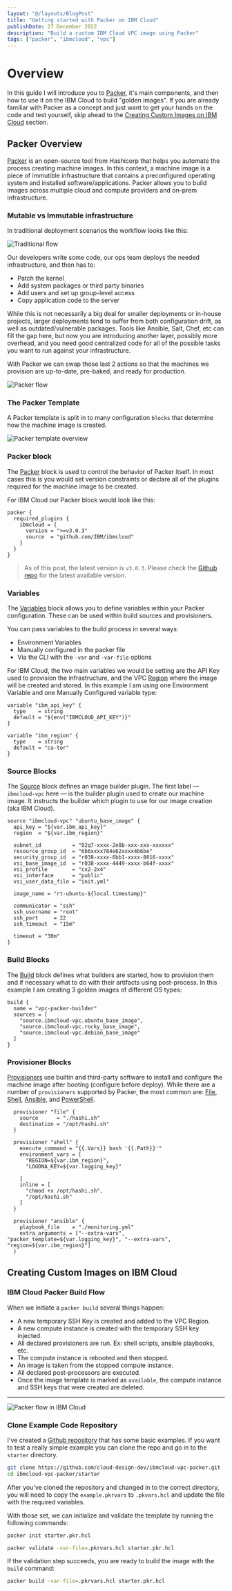 ```yaml
---
layout: "@/layouts/BlogPost"
title: "Getting started with Packer on IBM Cloud"
publishDate: 27 December 2022
description: "Build a custom IBM Cloud VPC image using Packer"
tags: ["packer", "ibmcloud", "vpc"]
---
```


# Overview 

In this guide I will introduce you to [Packer](https://www.packer.io), it's main components, and then how to use it on the IBM Cloud to build "golden images". If you are already familiar with Packer as a concept and just want to get your hands on the code and test yourself, skip ahead to the [Creating Custom Images on IBM Cloud](#creating-custom-images-on-ibm-cloud) section.

## Packer Overview

[Packer](https://www.packer.io) is an open-source tool from Hashicorp that helps you automate the process creating machine images. In this context, a machine image is a piece of immutible infrastructure that contains a preconfigured operating system and installed software/applications. Packer allows you to build images across multiple cloud and compute providers and on-prem infrastructure.

### Mutable vs Immutable infrastructure

In traditional deployment scenarios the workflow looks like this:

![Traditional flow](https://dsc.cloud/quickshare/traditional-flow.png)

Our developers write some code, our ops team deploys the needed infrastructure, and then has to:

- Patch the kernel
- Add system packages or third party binaries
- Add users and set up group-level access
- Copy application code to the server

While this is not necessarily a big deal for smaller deployments or in-house projects, larger deployments tend to suffer from both configuration drift, as well as outdated/vulnerable packages. Tools like Ansible, Salt, Chef, etc can fill the gap here, but now you are introducing another layer, possibly more overhead, and you need good centralized code for all of the possible tasks you want to run against your infrastructure.

With Packer we can swap those last 2 actions so that the machines we provision are up-to-date, pre-baked, and ready for production.  

![Packer flow](https://dsc.cloud/quickshare/packer-flow.png)

### The Packer Template

A Packer template is split in to many configuration `blocks` that determine how the machine image is created.

![Packer template overview](https://dsc.cloud/quickshare/packer-config.png)

### Packer block

The [Packer](https://www.packer.io/docs/templates/hcl_templates/blocks/packer) block is used to control the behavior of Packer itself. In most cases this is you would set version constraints or declare all of the plugins required for the machine image to be created. 

For IBM Cloud our Packer block would look like this:

```hcl
packer {
  required_plugins {
    ibmcloud = {
      version = ">=v3.0.3"
      source  = "github.com/IBM/ibmcloud"
    }
  }
}
```

> As of this post, the latest version is `v3.0.3`. Please check the [Github repo](https://github.com/IBM/packer-plugin-ibmcloud) for the latest available version.

### Variables

The [Variables](https://www.packer.io/docs/templates/hcl_templates/blocks/variable) block allows you to define variables within your Packer configuration. These can be used within build sources and provisioners.

You can pass variables to the build process in several ways:

- Environment Variables
- Manually configured in the packer file
- Via the CLI with the `-var` and `-var-file` options

For IBM Cloud, the two main variables we would be setting are the API Key used to provision the infrastructure, and the VPC [Region]() where the image will be created and stored. In this example I am using one Environment Variable and one Manually Configured variable type:

```hcl
variable "ibm_api_key" {
  type    = string
  default = "${env("IBMCLOUD_API_KEY")}"
}

variable "ibm_region" {
  type    = string
  default = "ca-tor"
}
```

### Source Blocks

The [Source](https://www.packer.io/docs/templates/hcl_templates/blocks/source) block defines an image builder plugin. The first label — `ibmcloud-vpc` here — is the builder plugin used to create our machine image. It instructs the builder which plugin to use for our image creation (aka IBM Cloud).

```hcl
source "ibmcloud-vpc" "ubuntu_base_image" {
  api_key = "${var.ibm_api_key}"
  region  = "${var.ibm_region}"

  subnet_id          = "02q7-xxxx-2e8b-xxx-xxx-xxxxxx"
  resource_group_id  = "6b6xxxx784e62xxxx4b6be"
  security_group_id  = "r038-xxxx-6bb1-xxxx-8016-xxxx"
  vsi_base_image_id  = "r038-xxxx-4449-xxxx-b64f-xxxx"
  vsi_profile        = "cx2-2x4"
  vsi_interface      = "public"
  vsi_user_data_file = "init.yml"

  image_name = "rt-ubuntu-${local.timestamp}"

  communicator = "ssh"
  ssh_username = "root"
  ssh_port     = 22
  ssh_timeout  = "15m"

  timeout = "30m"
}
```

### Build Blocks

The [Build](https://www.packer.io/docs/templates/hcl_templates/blocks/build) block defines what builders are started, how to provision them and if necessary what to do with their artifacts using post-process. In this example I am creating 3 golden images of different OS types:

```hcl
build {
  name = "vpc-packer-builder"
  sources = [
    "source.ibmcloud-vpc.ubuntu_base_image",
    "source.ibmcloud-vpc.rocky_base_image",
    "source.ibmcloud-vpc.debian_base_image"
  ]
}
```

### Provisioner Blocks

[Provisioners](https://www.packer.io/docs/templates/hcl_templates/blocks/build/provisioner) use builtin and third-party software to install and configure the machine image after booting (configure before deploy). While there are a number of `provisioners` supported by Packer, the most common are: [File](https://www.packer.io/docs/provisioners/file), [Shell](https://www.packer.io/docs/provisioners/shell), [Ansible](https://www.packer.io/plugins/provisioners/ansible/ansible), and [PowerShell](https://www.packer.io/docs/provisioners/powershell).

```hcl
  provisioner "file" {
    source      = "./hashi.sh"
    destination = "/opt/hashi.sh"
  }

  provisioner "shell" {
    execute_command = "{{.Vars}} bash '{{.Path}}'"
    environment_vars = [
      "REGION=${var.ibm_region}",
      "LOGDNA_KEY=${var.logging_key}"

    ]
    inline = [
      "chmod +x /opt/hashi.sh",
      "/opt/hashi.sh"
    ]
  }

  provisioner "ansible" {
    playbook_file    = "./monitoring.yml"
    extra_arguments = ["--extra-vars", "packer_template=${var.logging_key}", "--extra-vars", "region=${var.ibm_region}"]
  }
```
## Creating Custom Images on IBM Cloud

### IBM Cloud Packer Build Flow

When we initiate a `packer build` several things happen:

- A new temporary SSH Key is created and added to the VPC Region.
- A new compute instance is created with the temporary SSH key injected.
- All declared provisioners are run. Ex: shell scripts, ansible playbooks, etc.
- The compute instance is rebooted and then stopped.
- An image is taken from the stopped compute instance.
- All declared post-processors are executed.
- Once the image template is marked as `available`, the compute instance and SSH keys that were created are deleted.

---

![Packer flow in IBM Cloud](https://dsc.cloud/quickshare/ibm-packer-flow.png)

### Clone Example Code Repository

I've created a [Github repository](https://github.com/cloud-design-dev/ibmcloud-vpc-packer) that has some basic examples. If you want to test a really simple example you can clone the repo and go in to the `starter` directory.

```sh
git clone https://github.com/cloud-design-dev/ibmcloud-vpc-packer.git
cd ibmcloud-vpc-packer/starter
```

After you've cloned the repository and changed in to the correct directory, you will need to copy the `example.pkrvars` to `.pkvars.hcl` and update the file with the required variables.

With those set, we can initialize and validate the template by running the following commands:

```sh
packer init starter.pkr.hcl

packer validate -var-file=.pkrvars.hcl starter.pkr.hcl
```

If the validation step succeeds, you are ready to build the image with the `build` command:

```sh
packer build -var-file=.pkrvars.hcl starter.pkr.hcl
```
